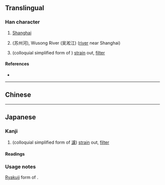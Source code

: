 {{also|滬|濾}}
{{character info/new}}
==Translingual==

===Han character===
{{Han char|rn=85|rad=水|as=04|sn=7|four=|canj=EIS|ids=⿰氵户 <small>(G)</small>, ⿰氵戶 <small>(HT)</small>, ⿰氵戸 <small>(J)</small>}}

# [[Shanghai]]
# {{w|Suzhou Creek}} (苏州河), Wusong River (吴淞江) ([[river]] near Shanghai)
# {{lb|ja|Japanese}} (colloquial simplified form of {{lang|ja|[[濾]]}}) [[strain]] out, [[filter]]

====References====
* {{Han ref|kx=0612.121|hdz=31572.060|uh=6CAA|ud=27818}}

----

==Chinese==
{{zh-see|滬}}

----

==Japanese==

===Kanji===
{{ja-kanji|grade=9|rs=水04|kyu=濾}}

# (colloquial simplified form of [[濾]]) [[strain]] out, [[filter]]

====Readings====
{{ja-readings
|goon=ろ
|kanon=りょ
|kun=こ-す
}}

===Usage notes===
[[略字|Ryakuji]] form of {{lang|ja|[[濾]]}}.